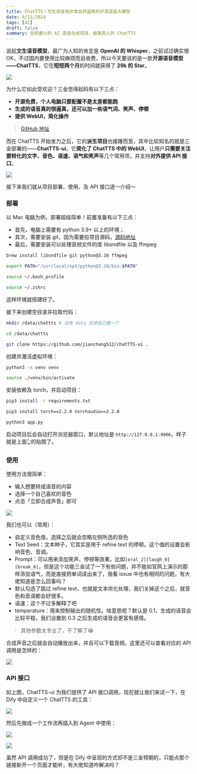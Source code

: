 ```yaml
---
title: ChatTTS！可生成音效非常自然逼真的开源语音大模型
date: 8/11/2024
tags: [AI]
draft: false
summary: 全网爆火的 AI 语音合成项目，媲美真人的 ChatTTS
---
```


说起**文生语音模型**，最广为人知的肯定是 **OpenAI 的 Whisper**，之前试过确实很 OK，不过国内要使用比较麻烦而且收费，所以今天要说的是一款**开源语音模型——ChatTTS**，它在**短短两个月**的时间就获得了 **29k 的 Star**。

![](https://note.ihsxu.com/api/imgs/1723298864036.webp)

为什么它如此受欢迎？三金觉得起码有以下三点：

*   **开源免费，个人电脑只要配置不是太差都能跑**
*   **生成的语音真的很逼真，还可以加一些语气词、笑声、停顿**
*   **提供 WebUI，简化操作**

> [GitHub 地址](https://github.com/2noise/ChatTTS)

而在 ChatTTS 开始发力之后，它的**派生项目**也接踵而至，其中比较知名的就是三金部署的——**ChatTTS-ui**，它**简化了 ChatTTS 中的 WebUI**，让用户**只需要关注要转化的文字、音色、语速、语气和笑声**等几个常用项，并支持**对外提供 API 接口**。

![](https://note.ihsxu.com/api/imgs/1723300064007.webp)

接下来我们就从项目部署、使用、及 API 接口逐一介绍～

### 部署

以 Mac 电脑为例，部署超级简单！前置准备有以下三点：

*   首先，电脑上需要有 python 3.9+ 以上的环境；
*   其次，需要安装 git，因为需要拉项目源码，[源码地址](https://github.com/jianchang512/ChatTTS-ui)
*   最后，需要安装可以处理音频文件的库 libsndfile 以及 ffmpeg

```bash
brew install libsndfile git python@3.10 ffmpeg

export PATH="/usr/local/opt/python@3.10/bin:$PATH"

source ~/.bash_profile

source ~/.zshrc
```

这样环境就搭建好了。

接下来创建空目录并拉取代码：

```bash
mkdir /data/chattts # 没有 data 目录自己建一个

cd /data/chattts

git clone https://github.com/jianchang512/chatTTS-ui .
```

创建并激活虚拟环境：

```bash
python3 -m venv venv

source ./venv/bin/activate
```

安装依赖及 torch，并启动项目：

```bash
pip3 install -r requirements.txt

pip3 install torch==2.2.0 torchaudio==2.2.0

python3 app.py
```

启动项目后会自动打开浏览器窗口，默认地址是 `http://127.0.0.1:9966`，样子就是上面👆的贴图了。

### 使用

使用方法很简单：

*   输入想要转成语音的内容
*   选择一个自己喜欢的音色
*   点击「立即合成声音」即可

![](https://note.ihsxu.com/api/imgs/1723349797848.webp)

我们也可以（常用）：

*   自定义音色值，选择之后就会忽略左侧所选的音色
*   Text Seed：文本种子，它其实是用于 refine text 的停顿。这个值的设置会影响音色、音调。
*   Prompt：可以用来添加笑声、停顿等效果。比如`[oral_2][laugh_0][break_6]`，但是这个功能三金试了一下有些问题，并不能如官网上演示的那样添加语气，而是直接把单词读出来了，我看 issue 中也有相同的问题，有大佬知道是怎么回事吗？
*   默认勾选了跳过 refine text，也就是文本优化处理，我们关掉这个之后，就音色和音调都会好很多。
*   语速：这个不过多解释了吧
*   temperature：用来控制输出的随机性。啥意思呢？默认是 0.1，生成的语音会比较平稳，我们设置到 0.3 之后生成的语音会更富有感情。

> 其他参数太专业了，不了解了😂

合成声音之后就会自动播放出来，并且可以下载音频。这里还可以查看对应的 API 调用是怎样的：

![](https://note.ihsxu.com/api/imgs/1723351346035.webp)

### API 接口

如上图，ChatTTS-ui 为我们提供了 API 接口调用，现在就让我们来试一下，在 Dify 中自定义一个 ChatTTS 的工具：

![](https://note.ihsxu.com/api/imgs/1723355590837.webp)

然后先做成一个工作流再插入到 Agent 中使用：

![](https://note.ihsxu.com/api/imgs/1723356498853.webp)

![](https://note.ihsxu.com/api/imgs/1723356693203.webp)

虽然 API 调用成功了，但是在 Dify 中呈现的方式却不是三金预期的，只能点那个链接新开一个页面才能听，有大佬知道咋解决吗？

